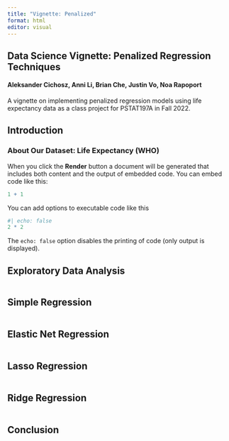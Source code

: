 ```yaml
---
title: "Vignette: Penalized"
format: html
editor: visual
---
```


## Data Science Vignette: Penalized Regression Techniques

#### Aleksander Cichosz, Anni Li, Brian Che, Justin Vo, Noa Rapoport

A vignette on implementing penalized regression models using life expectancy data as a class project for PSTAT197A in Fall 2022.

## Introduction

### About Our Dataset: Life Expectancy (WHO)

When you click the **Render** button a document will be generated that includes both content and the output of embedded code. You can embed code like this:

```r
1 + 1
```

You can add options to executable code like this

```r
#| echo: false
2 * 2
```

The `echo: false` option disables the printing of code (only output is displayed).

## Exploratory Data Analysis

```r

```

## Simple Regression

```r

```

## Elastic Net Regression

```r

```

## Lasso Regression

```r

```

## Ridge Regression

```r

```

## Conclusion
